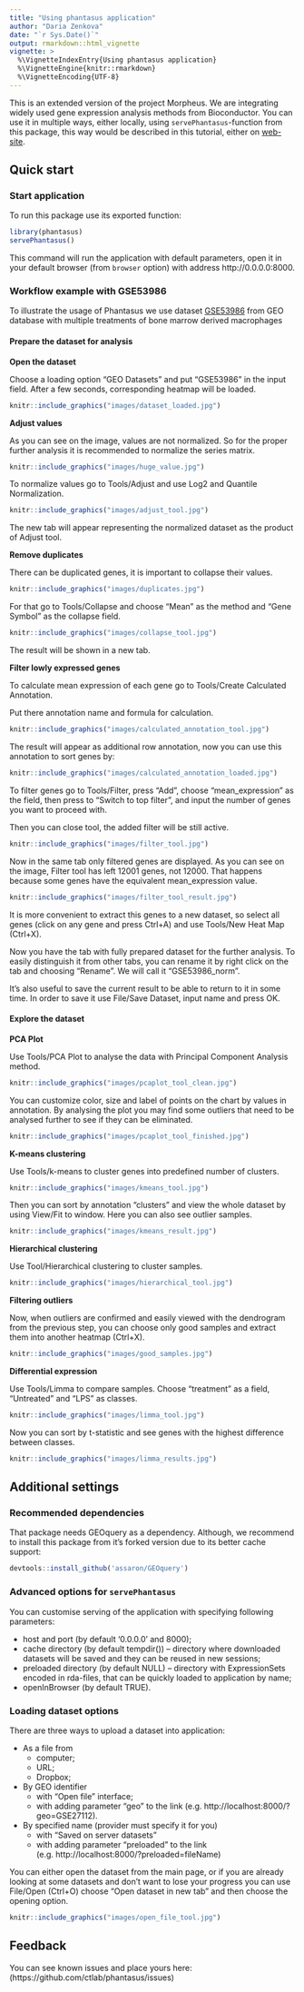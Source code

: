 ```yaml
---
title: "Using phantasus application"
author: "Daria Zenkova"
date: "`r Sys.Date()`"
output: rmarkdown::html_vignette
vignette: >
  %\VignetteIndexEntry{Using phantasus application}
  %\VignetteEngine{knitr::rmarkdown}
  %\VignetteEncoding{UTF-8}
---
```


This is an extended version of the project Morpheus. 
We are integrating widely used gene expression analysis methods 
from Bioconductor. You can use it in multiple ways, either locally, 
using `servePhantasus`-function from this package, this way would be 
described in this tutorial, 
either on [web-site](https://artyomovlab.wustl.edu/phantasus).

## Quick start

### Start application

To run this package use its exported function:
```r
library(phantasus)
servePhantasus()
```
This command will run the application with default parameters, open it in your default browser (from `browser` option) with address http://0.0.0.0:8000. 

### Workflow example with GSE53986

To illustrate the usage of Phantasus we use dataset [GSE53986](https://www.ncbi.nlm.nih.gov/geo/query/acc.cgi?acc=GSE53986) from GEO database with multiple treatments of bone marrow derived macrophages

#### Prepare the dataset for analysis

**Open the dataset**

Choose a loading option "GEO Datasets" and put "GSE53986" in the input field. 
After a few seconds, corresponding heatmap will be loaded. 

```r
knitr::include_graphics("images/dataset_loaded.jpg")
```


**Adjust values**

As you can see on the image, values are not normalized. 
So for the proper further analysis it is recommended to normalize the 
series matrix.

```r
knitr::include_graphics("images/huge_value.jpg")
```

To normalize values go to Tools/Adjust and use Log2 and Quantile Normalization.

```r
knitr::include_graphics("images/adjust_tool.jpg")
```

The new tab will appear representing the normalized dataset as the product of Adjust tool.


**Remove duplicates**

There can be duplicated genes, it is important to collapse their values.

```r
knitr::include_graphics("images/duplicates.jpg")
```

For that go to Tools/Collapse and choose "Mean" as the method and 
"Gene Symbol" as the collapse field.

```r
knitr::include_graphics("images/collapse_tool.jpg")
```

The result will be shown in a new tab. 


**Filter lowly expressed genes**

To calculate mean expression of each gene go to 
Tools/Create Calculated Annotation.

Put there annotation name and formula for calculation.

```r
knitr::include_graphics("images/calculated_annotation_tool.jpg")
```

The result will appear as additional row annotation, now you can use this annotation 
to sort genes by:

```r
knitr::include_graphics("images/calculated_annotation_loaded.jpg")
```

To filter genes go to Tools/Filter, press "Add", choose "mean_expression" 
as the field, then press to "Switch to top filter", and input the number 
of genes you want to proceed with.

Then you can close tool, the added filter will be still active. 

```r
knitr::include_graphics("images/filter_tool.jpg")
```

Now in the same tab only filtered genes are displayed.
As you can see on the image, Filter tool has left 12001 genes, not 12000. That happens because some genes have the equivalent mean_expression value.

```r
knitr::include_graphics("images/filter_tool_result.jpg")
```

It is more convenient to extract this genes to a new dataset, 
so select all genes (click on any gene and press Ctrl+A) and 
use Tools/New Heat Map (Ctrl+X).

Now you have the tab with fully prepared dataset for the further analysis. To easily distinguish it from other tabs, you can rename it by right click on the tab and choosing "Rename". We will call it "GSE53986_norm".

It's also useful to save the current result to be able to return to it in some time. In order to save it use File/Save Dataset, input name and press OK.

#### Explore the dataset

**PCA Plot**

Use Tools/PCA Plot to analyse the data with 
Principal Component Analysis method. 

```r
knitr::include_graphics("images/pcaplot_tool_clean.jpg")
```

You can customize color, size and label of points on the chart 
by values in annotation. By analysing the plot you may find some outliers 
that need to be analysed further to see if they can be eliminated.

```r
knitr::include_graphics("images/pcaplot_tool_finished.jpg")
```

**K-means clustering**

Use Tools/k-means to cluster genes into predefined number of clusters.

```r
knitr::include_graphics("images/kmeans_tool.jpg")
```

Then you can sort by annotation "clusters" and view the whole dataset 
by using View/Fit to window. Here you can also see outlier samples.

```r
knitr::include_graphics("images/kmeans_result.jpg")
```

**Hierarchical clustering**

Use Tool/Hierarchical clustering to cluster samples. 

```r
knitr::include_graphics("images/hierarchical_tool.jpg")
```

**Filtering outliers**

Now, when outliers are confirmed and easily viewed with the dendrogram from the previous step, you can choose only good samples 
and extract them into another heatmap (Ctrl+X).

```r
knitr::include_graphics("images/good_samples.jpg")
```

**Differential expression**

Use Tools/Limma to compare samples. Choose "treatment" as a field, 
"Untreated" and "LPS" as classes.

```r
knitr::include_graphics("images/limma_tool.jpg")
```

Now you can sort by t-statistic and see genes with the highest difference 
between classes.

```r
knitr::include_graphics("images/limma_results.jpg")
```

## Additional settings 

### Recommended dependencies

That package needs GEOquery as a dependency. Although, we recommend to install 
this package from it's forked version due to its better cache support:
```r
devtools::install_github('assaron/GEOquery')
```

### Advanced options for `servePhantasus`

You can customise serving of the application with specifying following parameters:

- host and port (by default '0.0.0.0' and 8000);
- cache directory (by default tempdir()) -- directory where downloaded datasets will be saved and they can be reused in new sessions;
- preloaded directory (by default NULL) -- directory with ExpressionSets encoded in rda-files, that can be quickly loaded to application by name;
- openInBrowser (by default TRUE).

### Loading dataset options

There are three ways to upload a dataset into application:

- As a file from
    - computer;
    - URL;
    - Dropbox;
- By GEO identifier
    - with "Open file" interface;
    - with adding parameter "geo" to the link (e.g. http://localhost:8000/?geo=GSE27112).
- By specified name (provider must specify it for you)
    - with "Saved on server datasets"
    - with adding parameter "preloaded" to the link (e.g. http://localhost:8000/?preloaded=fileName)
    
You can either open the dataset from the main page, or if you are already looking at some datasets and don't want to lose your progress you can use File/Open (Ctrl+O) choose "Open dataset in new tab" and then choose the opening option.

```r
knitr::include_graphics("images/open_file_tool.jpg")
```


## Feedback

You can see known issues and place yours here:
(https://github.com/ctlab/phantasus/issues)
